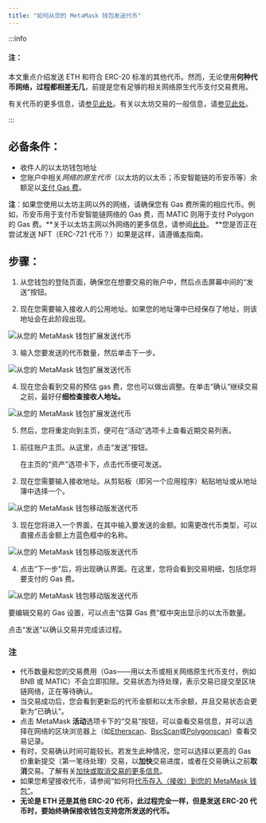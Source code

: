 ```yaml
---
title: "如何从您的 MetaMask 钱包发送代币"
---
```



:::info

#### 注：

本文重点介绍发送 ETH 和符合 ERC-20 标准的其他代币。然而，无论使用**何种代币网络，过程都相差无几**，前提是您有足够的相关网络原生代币支付交易费用。

有关代币的更多信息，请[参见此处](/managing-my-tokens/user-guide-tokens)。有关以太坊交易的一般信息，请[参见此处](/transactions-and-gas/transactions/user-guide-transactions-and-failed-transactions)。

:::

## 必备条件：

- 收件人的以太坊钱包地址
- 您账户中相关*网络的原生代币*（以太坊的以太币；币安智能链的币安币等）余额足以[支付 Gas 费](/transactions-and-gas/gas-fees/user-guide-gas)。

**注**：如果您使用以太坊主网以外的网络，请确保您有 Gas 费所需的相应代币。例如，币安币用于支付币安智能链网络的 Gas 费，而 MATIC 则用于支付 Polygon 的 Gas 费。**关于以太坊主网以外网络的更多信息，请参阅[此处](/networks-and-sidechains/managing-networks/user-guide-custom-networks-and-sidechains)。 **您是否正在尝试发送 NFT（ERC-721 代币？）如果是这样，请遵循[本](/nfts/how-do-i-send-receive-or-cash-out-an-nft)指南。

## 步骤：

<Tabs>

<TabItem value="扩展版" label="扩展版">

1. 从您钱包的登陆页面，确保您在想要交易的账户中，然后点击屏幕中间的“发送”按钮。

2. 现在您需要输入接收人的公用地址。如果您的地址簿中已经保存了地址，则该地址会在此阶段出现。

<div class="center-container">
  <div class="img-medium">
    <img
      src={
        require("../../../../../../img/i18n/legacy/Send_tokens_from_your_MetaMask_wallet_extension_1.gif")
          .default
      }
      alt="从您的 MetaMask 钱包扩展发送代币"
    />
  </div>
</div>

3. 输入您要发送的代币数量，然后单击下一步。

<div class="center-container">
  <div class="img-medium">
    <img
      src={
        require("../../../../../../img/i18n/legacy/Send_tokens_from_your_MetaMask_wallet_extension_2.gif")
          .default
      }
      alt="从您的 MetaMask 钱包扩展发送代币"
    />
  </div>
</div>

4. 现在您会看到交易的预估 gas 费，您也可以做出调整。在单击“确认”继续交易之前，最好仔**细检查接收人地址。**

<div class="center-container">
  <div class="img-medium">
    <img
      src={
        require("../../../../../../img/i18n/legacy/Send_tokens_from_your_MetaMask_wallet_extension_3.gif")
          .default
      }
      alt="从您的 MetaMask 钱包扩展发送代币"
    />
  </div>
</div>

5. 然后，您将重定向到主页，便可在“活动”选项卡上查看近期交易列表。

</TabItem>

<TabItem value="移动版" label="移动版">

1. 前往账户主页。从这里，点击“发送”按钮。

   在主页的“资产”选项卡下，点击代币便可发送。

2. 现在您需要输入接收地址。从剪贴板（即另一个应用程序）粘贴地址或从地址簿中选择一个。

<div class="center-container">
  <div class="img-medium">
    <img
      src={
        require("../../../../../../img/i18n/legacy/Send_tokens_from_your_MetaMask_wallet_mobile_1.gif")
          .default
      }
      alt="从您的 MetaMask 钱包移动版发送代币"
    />
  </div>
</div>

3. 现在您将进入一个界面，在其中输入要发送的金额。如需更改代币类型，可以直接点击金额上方蓝色框中的名称。

<div class="center-container">
  <div class="img-medium">
    <img
      src={
        require("../../../../../../img/i18n/legacy/Send_tokens_from_your_MetaMask_wallet_mobile_2.png")
          .default
      }
      alt="从您的 MetaMask 钱包移动版发送代币"
    />
  </div>
</div>

4. 点击“下一步”后，将出现确认界面。在这里，您将会看到交易明细，包括您将要支付的 Gas 费。

<div class="center-container">
  <div class="img-medium">
    <img
      src={
        require("../../../../../../img/i18n/legacy/Send_tokens_from_your_MetaMask_wallet_mobile_3.png")
          .default
      }
      alt="从您的 MetaMask 钱包移动版发送代币"
    />
  </div>
</div>

要编辑交易的 Gas 设置，可以点击“估算 Gas 费”框中突出显示的以太币数量。

点击“发送”以确认交易并完成该过程。

</TabItem>

</Tabs>

### 注

- 代币数量和您的交易费用（Gas——用以太币或相关网络原生代币支付，例如 BNB 或 MATIC）不会立即扣除。交易状态为待处理，表示交易已提交至区块链网络，正在等待确认。
- 当交易成功后，您会看到更新后的代币金额和以太币余额，并且交易状态会更新为“已确认”。
- 点击 MetaMask **活动**选项卡下的“交易”按钮，可以查看交易信息，并可以选择在网络的区块浏览器上（如[Etherscan](https://etherscan.io/)、[BscScan](https://bscscan.com/)或[Polygonscan](https://polygonscan.com/)）查看交易记录。
- 有时，交易确认时间可能较长。若发生此种情况，您可以选择以更高的 Gas 价重新提交（第一笔待处理）交易，以**加快**交易进度，或者在交易确认之前**取消**交易。了解有关[加快或取消交易的更多信息](/transactions-and-gas/transactions/how-to-speed-up-or-cancel-a-pending-transaction)。
- 如果您希望接收代币，请参阅“如何将[代币存入（接收）到您的 MetaMask 钱包”](/getting-started/direct-deposit-receive-tokens-to-your-metamask-wallet)。
- **无论是 ETH 还是其他 ERC-20 代币，此过程完全一样，但是发送 ERC-20 代币时，要始终确保接收钱包支持您所发送的代币。**
